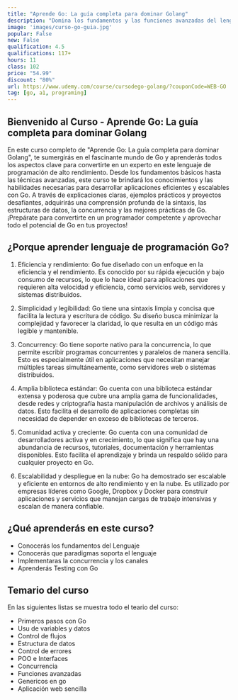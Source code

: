 ```yaml
---
title: "Aprende Go: La guía completa para dominar Golang"
description: "Domina los fundamentos y las funciones avanzadas del lenguaje de programación Go (Golang)"
image: 'images/curso-go-guia.jpg'
popular: False
new: False
qualification: 4.5
qualifications: 117+
hours: 11
class: 102
price: "54.99"
discount: "80%"
url: https://www.udemy.com/course/cursodego-golang/?couponCode=WEB-GO
tag: [go, a1, programing]
---
```


## Bienvenido al Curso - Aprende Go: La guía completa para dominar Golang

En este curso completo de "Aprende Go: La guía completa para dominar Golang", te sumergirás en el fascinante mundo de Go y aprenderás todos los aspectos clave para convertirte en un experto en este lenguaje de programación de alto rendimiento. Desde los fundamentos básicos hasta las técnicas avanzadas, este curso te brindará los conocimientos y las habilidades necesarias para desarrollar aplicaciones eficientes y escalables con Go. A través de explicaciones claras, ejemplos prácticos y proyectos desafiantes, adquirirás una comprensión profunda de la sintaxis, las estructuras de datos, la concurrencia y las mejores prácticas de Go. ¡Prepárate para convertirte en un programador competente y aprovechar todo el potencial de Go en tus proyectos!

## ¿Porque aprender lenguaje de programación Go?

1. Eficiencia y rendimiento: Go fue diseñado con un enfoque en la eficiencia y el rendimiento. Es conocido por su rápida ejecución y bajo consumo de recursos, lo que lo hace ideal para aplicaciones que requieren alta velocidad y eficiencia, como servicios web, servidores y sistemas distribuidos.

2. Simplicidad y legibilidad: Go tiene una sintaxis limpia y concisa que facilita la lectura y escritura de código. Su diseño busca minimizar la complejidad y favorecer la claridad, lo que resulta en un código más legible y mantenible.

3. Concurrency: Go tiene soporte nativo para la concurrencia, lo que permite escribir programas concurrentes y paralelos de manera sencilla. Esto es especialmente útil en aplicaciones que necesitan manejar múltiples tareas simultáneamente, como servidores web o sistemas distribuidos.

4. Amplia biblioteca estándar: Go cuenta con una biblioteca estándar extensa y poderosa que cubre una amplia gama de funcionalidades, desde redes y criptografía hasta manipulación de archivos y análisis de datos. Esto facilita el desarrollo de aplicaciones completas sin necesidad de depender en exceso de bibliotecas de terceros.

5. Comunidad activa y creciente: Go cuenta con una comunidad de desarrolladores activa y en crecimiento, lo que significa que hay una abundancia de recursos, tutoriales, documentación y herramientas disponibles. Esto facilita el aprendizaje y brinda un respaldo sólido para cualquier proyecto en Go.

6. Escalabilidad y despliegue en la nube: Go ha demostrado ser escalable y eficiente en entornos de alto rendimiento y en la nube. Es utilizado por empresas líderes como Google, Dropbox y Docker para construir aplicaciones y servicios que manejan cargas de trabajo intensivas y escalan de manera confiable.

## ¿Qué aprenderás en este curso?

- Conocerás los fundamentos del Lenguaje
- Conocerás que paradigmas soporta el lenguaje
- Implementaras la concurrencia y los canales
- Aprenderás Testing con Go

## Temario del curso  

En las siguientes listas se muestra todo el teario del curso:

- Primeros pasos con Go
- Usu de variables y datos
- Control de flujos
- Estructura de datos
- Control de errores
- POO e Interfaces
- Concurrencia
- Funciones avanzadas
- Genericos en go
- Aplicación web sencilla